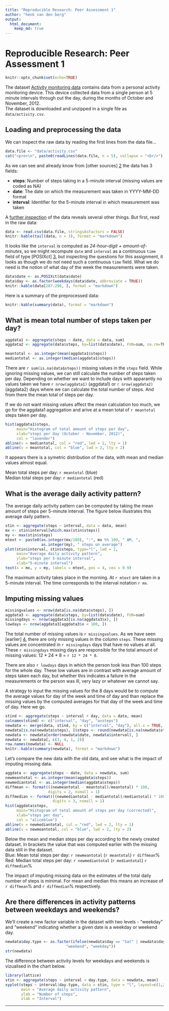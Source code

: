 ```yaml
---
title: "Reproducible Research: Peer Assessment 1"
author: "henk van den berg"
output: 
  html_document:
    keep_md: true
---
```


Reproducible Research: Peer Assessment 1
========================================

```r
knitr::opts_chunk$set(echo=TRUE)
```

<!--
Downloading a dataset from the internet and unzipping it into a local data
directory is a repeating chore. The `.LoadData()` function in 'load_data.R' does
just that. Because the 'activity.zip' is already part of the forked repository, 
we'll construct a local URL for the `urls` parameter of the function. But we
might also have used
https://d396qusza40orc.cloudfront.net/repdata%2Fdata%2Factivity.zip

```r
download.env <- new.env()
source("load_data.R", local = download.env)
download.env$.LoadData(file.path("file:/", getwd(), "activity.zip"))
rm(download.env)
```

Although the previous code chunck was *commented out* (for html) it is still
being processed by knitr.
-->

The dataset [Activity monitoring data][1] contains data from a personal activity 
monitoring device. This device collected data from a single person at 5 minute 
intervals through out
the day, during the months of October and November, 2012.  
The dataset is downloaded and unzipped in a single file as `data/activity.csv`.

## Loading and preprocessing the data

We can inspect the raw data by reading the first lines from the data file...
```r
data.file <- "data/activity.csv"
cat("<pre>\n", paste0(readLines(data.file, n = 5), collapse = "<br/>"), "\n</pre>", sep = "")
```

As we can see and already know from [other sources] [2] the data has 3 fields:

- **steps**: Number of steps taking in a 5-minute interval 
(missing values are coded as NA)
- **date**: The date on which the measurement was taken in YYYY-MM-DD format
- **interval**: Identifier for the 5-minute interval in which measurement was 
taken

A <a href="data/activity.csv" target="_blank">further inspection</a> of the data 
reveals several other things. But first, read in the raw data:

```r
data <- read.csv(data.file, stringsAsFactors = FALSE)
knitr::kable(tail(data, n = 3), format = "markdown")
```

It looks like the `interval` is computed as *24-hour-digit + amount-of-minutes*,
so we might recompute `date` and `interval` as a continuous `time` field of 
type [POSIXct] [3], but inspecting the questions for this assignment, it looks
as though we do not need such a continuous `time` field. What we do need is
the notion of what day of the week the measurements were taken.

```r
data$date <- as.POSIXct(data$date)
data$day <- as.factor(weekdays(data$date, abbreviate = TRUE))
knitr::kable(data[287:290, ], format = "markdown")
```

<a id="summary"/>
Here is a summary of the preprocessed data:
```r
knitr::kable(summary(data), format = "markdown")
```

## What is mean total number of steps taken per day?
```r
aggdata1 <- aggregate(steps ~ date, data = data, sum)
aggdata2 <- aggregate(data$steps, by=list(data$date), FUN=sum, na.rm=TRUE)

meantotal <- as.integer(mean(aggdata1$steps))
mediantotal <- as.integer(median(aggdata1$steps))
```

There are `r sum(is.na(data$steps))` missing values in 
the `steps` field.
While ignoring missing values, we can still calculate the number of steps
taken per day.  Depending on whether we want to include days with apparantly 
no values taken we have `r nrow(aggdata1)` (aggdata1) or `r nrow(aggdata2)` 
(aggdata2) days where we
can calculate the total number of steps. And from there the mean total of steps
per day.

If we do not want missing values affect the mean calculation too much, we
go for the aggdata1 aggregation and
arive at a mean total of `r meantotal` steps taken per day.

```r
hist(aggdata1$steps,
     main="Histogram of total amount of steps per day", 
     xlab="steps per day (October - November, 2012)",
     col = "lavender")
abline(v = mediantotal, col = "red", lwd = 2, lty = 1)
abline(v = meantotal, col = "blue", lwd = 2, lty = 2)
```

It appears there is a symetric distribution of the data, with mean and median 
values almost equal.

Mean total steps per day: `r meantotal` (blue)  
Median total steps per day:  `r mediantotal` (red)

## What is the average daily activity pattern?

The average daily activity pattern can be computed by taking the mean amount of
steps per 5-minute interval. The figure below illustrates this average daily
pattern.

```r
stin <- aggregate(steps ~ interval, data = data, mean)
mx <- stin$interval[which.max(stin$steps)]
my <- max(stin$steps)
mtext <- paste0(as.integer(mx/100), ":", mx %% 100, " AM, ", 
                as.integer(my), " steps on average")
plot(stin$interval, stin$steps, type="l", lwd = 2,
     main="Average daily activity pattern",
     ylab="steps per 5-minute interval",
     xlab="5-minute interval")
text(x = mx, y = my, labels = mtext, pos = 4, cex = 0.9)
```

The maximum activity takes place in the morning. At `r mtext` are taken in a 
5-minute interval. The 
time corresponds to the interval notation `r mx`.

## Imputing missing values

```r
missingvalues <- nrow(data[is.na(data$steps), ])
aggdata3 <- aggregate(data$steps, by=list(data$date), FUN=sum)
missingdays <- nrow(aggdata3[is.na(aggdata3$x), ])
lowdays <- nrow(aggdata3[aggdata3$x < 100, ])
```

The total number of missing values is `r missingvalues`. As we have seen
[earlier] [4], there are only missing values in the column `steps`. These
missing values are concentrated in `r missingdays` days that have no values
at all. These `r missingdays` missing days are responsible for the total
amount of missing values: 12 * 24 * 8 = `r 12 * 24 * 8`.

There are also `r lowdays` days in which the person took less than 100 steps
for the whole day. These low values are in contrast with average amount of steps taken
each day, but whether this indicates a failure in the measurements or the
person was ill, very lazy or whatever we cannot say.

A strategy to input the missing values for the 8 days would be to compute the 
average values for day of the week and time of day and than replace the missing values by
the computed averages for that day of the week and time of day. Here we go.

```r
stind <- aggregate(steps ~ interval + day, data = data, mean)
colnames(stind) <- c("interval", "day", "avsteps")
newdata <- merge(data, stind, by = c("interval", "day"), all.x = TRUE, sort = FALSE)
newdata[is.na(newdata$steps), ]$steps <- round(newdata[is.na(newdata$steps), ]$avsteps)
newdata <- newdata[order(newdata$date, newdata$interval), ]
newdata <- newdata[, c(3, 4, 1, 2)]
row.names(newdata) <- NULL
knitr::kable(summary(newdata), format = "markdown")
```

Let's compare the new data with the old data, and see what is the impact of 
imputing missing data.

```r
aggdata <- aggregate(steps ~ date, data = newdata, sum)
newmeantotal <- as.integer(mean(aggdata$steps))
newmediantotal <- as.integer(median(aggdata$steps))
diffmean <- format(((newmeantotal - meantotal)/meantotal) * 100, 
                   digits = 2, nsmall = 1)
diffmedian <- format(((newmediantotal - mediantotal)/mediantotal) * 100, 
                     digits = 3, nsmall = 1)
hist(aggdata$steps,
     main="Histogram of total amount of steps per day (corrected)", 
     xlab="steps per day",
     col = "aliceblue")
abline(v = newmediantotal, col = "red", lwd = 2, lty = 1)
abline(v = newmeantotal, col = "blue", lwd = 2, lty = 2)
```

Below the mean and median steps per day according to the newly created dataset.
In brackets the value that was
computed earlier with the missing data still in the dataset.   
Blue: Mean total steps per day: `r newmeantotal` (`r meantotal`) `r diffmean`%   
Red: Median total steps per day:  `r newmediantotal` (`r mediantotal`) `r diffmedian`%

The impact of imputing missing data on the estimates of the total daily number 
of steps is minimal. For mean and median this means an increase of
`r diffmean`% and `r diffmedian`% respectively.

## Are there differences in activity patterns between weekdays and weekends?

We'll create a new factor variable in the dataset with two levels - "weekday" 
and "weekend" indicating whether a given date is a weekday or weekend day.

```r
newdata$day.type <- as.factor(ifelse(newdata$day == "Sat" | newdata$day == "Sun",
                           "weekend", "weekday"))
str(newdata)
```

The difference between activity levels for weekdays and weekends is
vizualised in the chart below.

```r
library(lattice)
stin <- aggregate(steps ~ interval + day.type, data = newdata, mean)
xyplot(steps ~ interval|day.type, data = stin, type = "l", layout=c(1,2),
       main = "Average daily activity pattern",
       ylab = "Number of steps",
       xlab = "Interval")
```

***
[1]: https://d396qusza40orc.cloudfront.net/repdata%2Fdata%2Factivity.zip
[2]: https://github.com/rdpeng/RepData_PeerAssessment1/blob/master/README.md
[3]: https://stat.ethz.ch/R-manual/R-devel/library/base/html/DateTimeClasses.html
[4]: #summary

